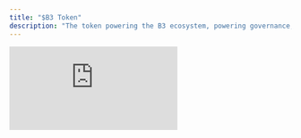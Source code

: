 ```yaml
---
title: "$B3 Token"
description: "The token powering the B3 ecosystem, powering governance, staking, and value across the entire network."
---
```


<iframe className="aspect-video rounded-xl" src="https://customer-gg6qs7nm5ue94t64.cloudflarestream.com/e786dd29bf71278be8f394fe16276f5e/iframe?muted=true&loop=true&autoplay=true&poster=https%3A%2F%2Fcustomer-gg6qs7nm5ue94t64.cloudflarestream.com%2Fe786dd29bf71278be8f394fe16276f5e%2Fthumbnails%2Fthumbnail.jpg%3Ftime%3D%26height%3D600" title="$B3 Tokenomics" frameBorder="0" allow="accelerometer; autoplay; clipboard-write; encrypted-media; gyroscope; picture-in-picture" allowFullScreen />

<CodeGroup>

```text Contract Address
0xB3B32F9f8827D4634fE7d973Fa1034Ec9fdDB3B3
```

</CodeGroup>

Copy this address to add \$B3 to your wallet or trade on DEXs.

## What is \$B3?

**\$B3** is the utility token that powers the entire B3 ecosystem. As the foundational token for a horizontally scaling multichain network, B3 enables governance, staking, and value across appchains and applications built on B3.

<img
  src="/images/open-app-layer.png"
  alt="B3 Token"
  height="400"
  className="rounded-xl"
  title=""
/>

## A portfolio of fun

B3 is not just blockchain infrastructure.  We are constantly building fun, mass-scale potential onchain consumer experiences - all with the goal of creating value for **\$B3 holders.**

<iframe className="aspect-video rounded-xl mb-6" src="https://customer-gg6qs7nm5ue94t64.cloudflarestream.com/3e0d15d4ca0dbdabeaabeee13b4396da/iframe?muted=true&loop=true&autoplay=true&poster=https%3A%2F%2Fcustomer-gg6qs7nm5ue94t64.cloudflarestream.com%2F3e0d15d4ca0dbdabeaabeee13b4396da%2Fthumbnails%2Fthumbnail.jpg%3Ftime%3D%26height%3D600" title="$B3 Portfolio" frameBorder="0" allow="accelerometer; autoplay; clipboard-write; encrypted-media; gyroscope; picture-in-picture" allowFullScreen />

<CardGroup cols={2}>
  <Card href="https://anyspend.b3.fun">
    <img
      src="/images/anyspend-logo-white.svg"
      className="w-full bg-black aspect-video object-contain rounded-2xl p-8 mb-4"
    />

    Cross-chain payments & onramp.
  </Card>
  <Card href="/protocol/staking-b3">
    <img
      src="/images/b3-logo-blue-coin.avif"
      className="w-full bg-black aspect-video object-contain rounded-2xl p-8 mb-4"
    />

    Stake to win.
  </Card>
  <Card href="/basement/introduction">
    <img
      src="/images/basement-logo-purple.svg"
      className="w-full bg-black aspect-video object-contain rounded-2xl p-14 mb-4"
    />

    The hyper-casual onchain gaming platform.
  </Card>
  <Card href="/sdk/introduction">
    <img
      src="/images/cursor.png"
      className="w-full bg-black aspect-video object-contain rounded-2xl p-12 mb-4"
    />

    SDKs for bonding tokens, wagering & more.
  </Card>
</CardGroup>

### Where to buy \$B3 tokens

<CardGroup cols={3}>
  <Card title="Coinbase" horizontal href="https://www.coinbase.com/price/b3-base">
    <img
      src="/images/coinbase-logo.svg"
      className="w-full bg-black aspect-video object-contain rounded-lg p-2 my-3"
    />

    Buy \$B3 on Coinbase
  </Card>
  <Card title="Bybit" horizontal href="https://www.bybit.com/en/trade/spot/B3/USDT">
    <img
      src="/images/bybit-logo.svg"
      className="w-full bg-black aspect-video object-contain rounded-lg p-2 my-3"
    />

    Trade \$B3 on Bybit
  </Card>
  <Card title="Gate.io" horizontal href="https://www.gate.io/trade/B3_USDT">
    <img
      src="/images/gateio-logo.svg"
      className="w-full bg-black aspect-video object-contain rounded-lg p-2 my-3"
    />

    Purchase \$B3 on Gate.io
  </Card>
  <Card title="KuCoin" horizontal href="https://trade.kucoin.com/B3-USDT?utm_source=community_partner_info">
    <img
      src="/images/kucoin-logo.avif"
      className="w-full bg-black aspect-video object-contain rounded-lg p-2 my-3"
    />

    Get \$B3 on KuCoin
  </Card>
  <Card title="MEXC" horizontal href="https://www.mexc.com/exchange/B3_USDT">
    <img
      src="/images/mexc-logo.svg"
      className="w-full bg-black aspect-video object-contain rounded-lg p-2 my-3"
    />

    Trade \$B3 on MEXC
  </Card>
  <Card title="Aerodrome" horizontal href="https://aerodrome.finance/swap?from=eth&to=0xb3b32f9f8827d4634fe7d973fa1034ec9fddb3b3&chain0=8453&chain1=8453">
    <img
      src="/images/aerodrome-logo.svg"
      className="w-full bg-black aspect-video object-contain rounded-lg p-2 my-3"
    />

    Swap \$B3 on Aerodrome
  </Card>
  <Card title="AlienBase" horizontal href="https://app.alienbase.xyz/?outputCurrency=0xB3B32F9f8827D4634fE7d973Fa1034Ec9fddb3B3&chainId=8453">
    <img
      src="/images/alienbase-logo.svg"
      className="w-full bg-black aspect-video object-contain rounded-lg p-2 my-3"
    />

    Trade \$B3 on AlienBase
  </Card>
</CardGroup>
